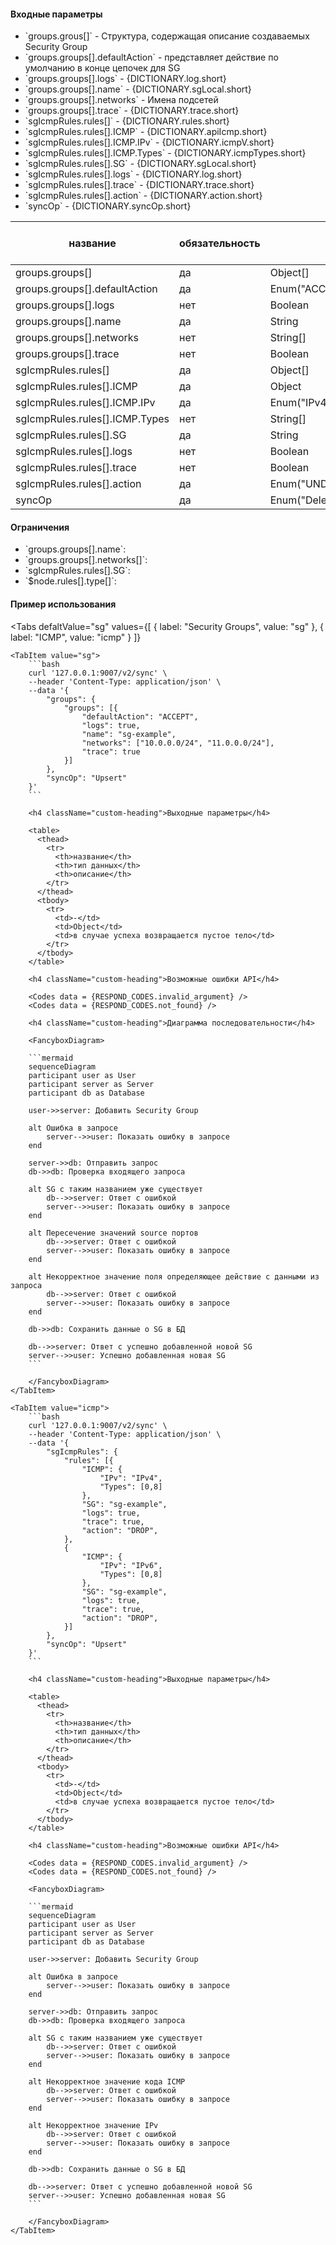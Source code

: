 
#### Входные параметры

<ul>
  <li>`groups.grous[]` - Структура, содержащая описание создаваемых Security Group</li>
  <li>`groups.groups[].defaultAction` - представляет действие по умолчанию в конце цепочек для SG</li>
  <li>`groups.groups[].logs` - {DICTIONARY.log.short}</li>
  <li>`groups.groups[].name` - {DICTIONARY.sgLocal.short}</li>
  <li>`groups.groups[].networks` - Имена подсетей</li>
  <li>`groups.groups[].trace` - {DICTIONARY.trace.short}</li>
  <li>`sgIcmpRules.rules[]` - {DICTIONARY.rules.short}</li>
  <li>`sgIcmpRules.rules[].ICMP` - {DICTIONARY.apiIcmp.short}</li>
  <li>`sgIcmpRules.rules[].ICMP.IPv` - {DICTIONARY.icmpV.short}</li>
  <li>`sgIcmpRules.rules[].ICMP.Types` - {DICTIONARY.icmpTypes.short}</li>
  <li>`sgIcmpRules.rules[].SG` - {DICTIONARY.sgLocal.short}</li>
  <li>`sgIcmpRules.rules[].logs` - {DICTIONARY.log.short}</li>
  <li>`sgIcmpRules.rules[].trace` - {DICTIONARY.trace.short}</li>
  <li>`sgIcmpRules.rules[].action` - {DICTIONARY.action.short}</li>
  <li>`syncOp` - {DICTIONARY.syncOp.short}</li>
</ul>

<div className="scrollable-x">
  <table>
    <thead>
      <tr>
        <th rowSpan="2">название</th>
        <th rowSpan="2">обязательность</th>
        <th rowSpan="2">тип данных</th>
        <th rowSpan="2">Значение по умолчанию</th>
        <th colSpan="2">API request</th>
      </tr>
      <tr>
        <th>groups</th>
        <th>sgIcmpRules</th>
      </tr>
    </thead>
    <tbody>
      <tr>
        <td>groups.groups[]</td>
        <td>да</td>
        <td>Object[]</td>
        <td></td>
        <td className="green center">✔</td>
        <td className="green center"></td>
      </tr>
      <tr>
        <td>groups.groups[].defaultAction</td>
        <td>да</td>
        <td>
          <nobr>Enum("ACCEPT", "DROP")</nobr>
        </td>
        <td></td>
        <td className="green center">✔</td>
        <td className="green center"></td>
      </tr>
      <tr>
        <td>groups.groups[].logs</td>
        <td>нет</td>
        <td>Boolean</td>
        <td>false</td>
        <td className="green center">✔</td>
        <td className="green center"></td>
      </tr>
      <tr>
        <td>groups.groups[].name</td>
        <td>да</td>
        <td>String</td>
        <td></td>
        <td className="green center">✔</td>
        <td className="green center"></td>
      </tr>
      <tr>
        <td>groups.groups[].networks</td>
        <td>нет</td>
        <td>String[]</td>
        <td>[]</td>
        <td className="green center">✔</td>
        <td className="green center"></td>
      </tr>
      <tr>
        <td>groups.groups[].trace</td>
        <td>нет</td>
        <td>Boolean</td>
        <td>false</td>
        <td className="green center">✔</td>
        <td className="green center"></td>
      </tr>
      <tr>
        <td>sgIcmpRules.rules[]</td>
        <td>да</td>
        <td>Object[]</td>
        <td></td>
        <td className="green center"></td>
        <td className="green center">✔</td>
      </tr>
      <tr>
        <td>sgIcmpRules.rules[].ICMP</td>
        <td>да</td>
        <td>Object</td>
        <td></td>
        <td className="green center"></td>
        <td className="green center">✔</td>
      </tr>
      <tr>
        <td>sgIcmpRules.rules[].ICMP.IPv</td>
        <td>да</td>
        <td>Enum("IPv4", "IPv6")</td>
        <td></td>
        <td className="green center"></td>
        <td className="green center">✔</td>
      </tr>
      <tr>
        <td>sgIcmpRules.rules[].ICMP.Types</td>
        <td>нет</td>
        <td>String[]</td>
        <td>[]</td>
        <td className="green center"></td>
        <td className="green center">✔</td>
      </tr>
      <tr>
        <td>sgIcmpRules.rules[].SG</td>
        <td>да</td>
        <td>String</td>
        <td></td>
        <td className="green center"></td>
        <td className="green center">✔</td>
      </tr>
      <tr>
        <td>sgIcmpRules.rules[].logs</td>
        <td>нет</td>
        <td>Boolean</td>
        <td>false</td>
        <td className="green center"></td>
        <td className="green center">✔</td>
      </tr>
      <tr>
        <td>sgIcmpRules.rules[].trace</td>
        <td>нет</td>
        <td>Boolean</td>
        <td>false</td>
        <td className="green center"></td>
        <td className="green center">✔</td>
      </tr>
      <tr>
        <td>sgIcmpRules.rules[].action</td>
        <td>да</td>
        <td>
          <nobr>Enum("UNDEF", "ACCEPT", "DROP")</nobr>
        </td>
        <td></td>
        <td className="green center"></td>
        <td className="green center">✔</td>
      </tr>
      <tr>
        <td>syncOp</td>
        <td>да</td>
        <td>
          <nobr>Enum("Delete", "Upsert", "FullSync")</nobr>
        </td>
        <td></td>
        <td className="green center">✔</td>
        <td className="green center">✔</td>
      </tr>
    </tbody>
  </table>
</div>

<h4 className="custom-heading">Ограничения</h4>

<ul>
  <li>
    `groups.groups[].name`:
    <Restrictions data={RESTRICTIONS.name} />
  </li>
  <li>
    `groups.groups[].networks[]`:
    <Restrictions data={RESTRICTIONS.cidrSet} />
  </li>
  <li>
    `sgIcmpRules.rules[].SG`:
    <Restrictions data={RESTRICTIONS.name} />
  </li>
  <li>
    `$node.rules[].type[]`:
    <Restrictions data={RESTRICTIONS.icmpType} />
  </li>
</ul>

#### Пример использования

<Tabs
    defaltValue="sg"
    values={[
        { label: "Security Groups", value: "sg" },
        { label: "ICMP", value: "icmp" }
    ]}
>

    <TabItem value="sg">
        ```bash
        curl '127.0.0.1:9007/v2/sync' \
        --header 'Content-Type: application/json' \
        --data '{
            "groups": {
                "groups": [{
                    "defaultAction": "ACCEPT",
                    "logs": true,
                    "name": "sg-example",
                    "networks": ["10.0.0.0/24", "11.0.0.0/24"],
                    "trace": true
                }]
            },
            "syncOp": "Upsert"
        }'
        ```

        <h4 className="custom-heading">Выходные параметры</h4>

        <table>
          <thead>
            <tr>
              <th>название</th>
              <th>тип данных</th>
              <th>описание</th>
            </tr>
          </thead>
          <tbody>
            <tr>
              <td>-</td>
              <td>Object</td>
              <td>в случае успеха возвращается пустое тело</td>
            </tr>
          </tbody>
        </table>

        <h4 className="custom-heading">Возможные ошибки API</h4>

        <Codes data = {RESPOND_CODES.invalid_argument} />
        <Codes data = {RESPOND_CODES.not_found} />

        <h4 className="custom-heading">Диаграмма последовательности</h4>

        <FancyboxDiagram>

        ```mermaid
        sequenceDiagram
        participant user as User
        participant server as Server
        participant db as Database

        user->>server: Добавить Security Group

        alt Ошибка в запросе
            server-->>user: Показать ошибку в запросе
        end

        server->>db: Отправить запрос
        db->>db: Проверка входящего запроса

        alt SG c таким названием уже существует
            db-->>server: Ответ с ошибкой
            server-->>user: Показать ошибку в запросе
        end

        alt Пересечение значений source портов
            db-->>server: Ответ с ошибкой
            server-->>user: Показать ошибку в запросе
        end

        alt Некорректное значение поля определяющее действие с данными из запроса
            db-->>server: Ответ с ошибкой
            server-->>user: Показать ошибку в запросе
        end

        db->>db: Сохранить данные о SG в БД

        db-->>server: Ответ с успешно добавленной новой SG
        server-->>user: Успешно добавленная новая SG
        ```

        </FancyboxDiagram>
    </TabItem>

    <TabItem value="icmp">
        ```bash
        curl '127.0.0.1:9007/v2/sync' \
        --header 'Content-Type: application/json' \
        --data '{
            "sgIcmpRules": {
                "rules": [{
                    "ICMP": {
                        "IPv": "IPv4",
                        "Types": [0,8]
                    },
                    "SG": "sg-example",
                    "logs": true,
                    "trace": true,
                    "action": "DROP",
                },
                {
                    "ICMP": {
                        "IPv": "IPv6",
                        "Types": [0,8]
                    },
                    "SG": "sg-example",
                    "logs": true,
                    "trace": true,
                    "action": "DROP",
                }]
            },
            "syncOp": "Upsert"
        }'
        ```

        <h4 className="custom-heading">Выходные параметры</h4>

        <table>
          <thead>
            <tr>
              <th>название</th>
              <th>тип данных</th>
              <th>описание</th>
            </tr>
          </thead>
          <tbody>
            <tr>
              <td>-</td>
              <td>Object</td>
              <td>в случае успеха возвращается пустое тело</td>
            </tr>
          </tbody>
        </table>

        <h4 className="custom-heading">Возможные ошибки API</h4>

        <Codes data = {RESPOND_CODES.invalid_argument} />
        <Codes data = {RESPOND_CODES.not_found} />

        <FancyboxDiagram>

        ```mermaid
        sequenceDiagram
        participant user as User
        participant server as Server
        participant db as Database

        user->>server: Добавить Security Group

        alt Ошибка в запросе
            server-->>user: Показать ошибку в запросе
        end

        server->>db: Отправить запрос
        db->>db: Проверка входящего запроса

        alt SG c таким названием уже существует
            db-->>server: Ответ с ошибкой
            server-->>user: Показать ошибку в запросе
        end

        alt Некорректное значение кода ICMP
            db-->>server: Ответ с ошибкой
            server-->>user: Показать ошибку в запросе
        end

        alt Некорректное значение IPv
            db-->>server: Ответ с ошибкой
            server-->>user: Показать ошибку в запросе
        end

        db->>db: Сохранить данные о SG в БД

        db-->>server: Ответ с успешно добавленной новой SG
        server-->>user: Успешно добавленная новая SG
        ```

        </FancyboxDiagram>
    </TabItem>
</Tabs>
